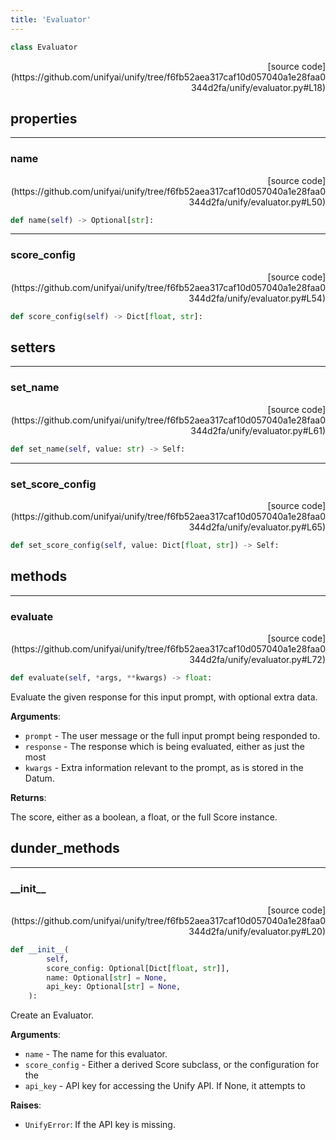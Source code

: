 ```yaml
---
title: 'Evaluator'
---
```


```python
class Evaluator
```

<p align="right">[source code](https://github.com/unifyai/unify/tree/f6fb52aea317caf10d057040a1e28faa0344d2fa/unify/evaluator.py#L18)</p>



## properties

---

### name

<p align="right">[source code](https://github.com/unifyai/unify/tree/f6fb52aea317caf10d057040a1e28faa0344d2fa/unify/evaluator.py#L50)</p>

```python
def name(self) -> Optional[str]:
```



---

### score\_config

<p align="right">[source code](https://github.com/unifyai/unify/tree/f6fb52aea317caf10d057040a1e28faa0344d2fa/unify/evaluator.py#L54)</p>

```python
def score_config(self) -> Dict[float, str]:
```



## setters

---

### set\_name

<p align="right">[source code](https://github.com/unifyai/unify/tree/f6fb52aea317caf10d057040a1e28faa0344d2fa/unify/evaluator.py#L61)</p>

```python
def set_name(self, value: str) -> Self:
```



---

### set\_score\_config

<p align="right">[source code](https://github.com/unifyai/unify/tree/f6fb52aea317caf10d057040a1e28faa0344d2fa/unify/evaluator.py#L65)</p>

```python
def set_score_config(self, value: Dict[float, str]) -> Self:
```



## methods

---

### evaluate

<p align="right">[source code](https://github.com/unifyai/unify/tree/f6fb52aea317caf10d057040a1e28faa0344d2fa/unify/evaluator.py#L72)</p>

```python
def evaluate(self, *args, **kwargs) -> float:
```

Evaluate the given response for this input prompt, with optional extra data.

**Arguments**:

- `prompt` - The user message or the full input prompt being responded to.
- `response` - The response which is being evaluated, either as just the most
- `kwargs` - Extra information relevant to the prompt, as is stored in the Datum.



**Returns**:

The score, either as a boolean, a float, or the full Score instance.

## dunder_methods

---

### \_\_init\_\_

<p align="right">[source code](https://github.com/unifyai/unify/tree/f6fb52aea317caf10d057040a1e28faa0344d2fa/unify/evaluator.py#L20)</p>

```python
def __init__(
        self,
        score_config: Optional[Dict[float, str]],
        name: Optional[str] = None,
        api_key: Optional[str] = None,
    ):
```

Create an Evaluator.

**Arguments**:

- `name` - The name for this evaluator.
- `score_config` - Either a derived Score subclass, or the configuration for the
- `api_key` - API key for accessing the Unify API. If None, it attempts to



**Raises**:

- `UnifyError`: If the API key is missing.